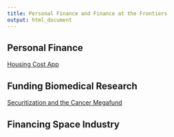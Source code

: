 ```yaml
---
title: Personal Finance and Finance at the Frontiers
output: html_document
---
```


## Personal Finance

[Housing Cost App](https://ztranche.com/other/housing_cost_app/)


## Funding Biomedical Research

[Securitization and the Cancer Megafund](https://matt-brigida.github.io/securitization-presentation-abridged/)


## Financing Space Industry




